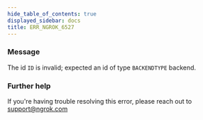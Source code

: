 ```yaml
---
hide_table_of_contents: true
displayed_sidebar: docs
title: ERR_NGROK_6527
---
```




### Message

The id `ID` is invalid; expected an id of type `BACKENDTYPE` backend.

<ErrorDetails error="err_ngrok_6527" />

### Further help

If you're having trouble resolving this error, please reach out to [support@ngrok.com](mailto:support@ngrok.com?subject=Help%20with%20ERR_NGROK_6527)
